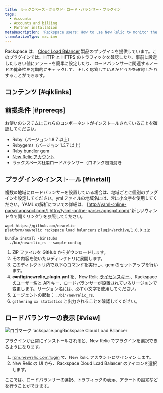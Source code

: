 ```yaml
---
title: ラックスペース・クラウド・ロード・バランサー・プラグイン
tags:
  - Accounts
  - Accounts and billing
  - Partner installation
metaDescription: 'Rackspace users: How to use New Relic to monitor the performance of your Rackspace Cloud Load Balancer.'
translationType: machine
---
```


Rackspace は、 [Cloud Load Balancer](http://www.rackspace.com/cloud/load-balancing/ '新しいウィンドウで開くリンク') 製品のプラグインを提供しています。このプラグインでは、HTTP と HTTPS のトラフィックを確認したり、事前に設定したしきい値にアラートを簡単に設定したり、ロードバランサーに関連するノードの健全性を定期的にチェックして、正しく応答しているかどうかを確認したりすることができます。

## コンテンツ [#qiklinks]

## 前提条件 [#prereqs]

お使いのシステムにこれらのコンポーネントがインストールされていることを確認してください。

- Ruby（バージョン 1.8.7 以上）
- Rubygems（バージョン 1.3.7 以上）
- Ruby bundler gem
- [New Relic アカウント](http://newrelic.com/signup '新しいウィンドウで開くリンク')
- ラックスペース社製ロードバランサー（ロギング機能付き

## プラグインのインストール [#install]

複数の地域にロードバランサーを設置している場合は、地域ごとに個別のプラグインを設定してください。yml ファイルの地域名には、常に小文字を使用してください。YAML の解析についての詳細は、 [http://yaml-online-parser.appspot.com/](http://yaml-online-parser.appspot.com/ '新しいウィンドウで開くリンク') を参照してください。

```
wget https://github.com/newrelic-platform/newrelic_rackspace_load_balancers_plugin/archive/1.0.0.zip
```

```
bundle install -binstubs
  ./bin/newrelic_rs --sample-config
```

1. ZIP ファイルを GitHub からダウンロードします。
2. その内容を使いたいディレクトリに展開します。
3. このディレクトリ内で以下のコマンドを実行し、gem のセットアップを行います。
4. **config/newrelic_plugin.yml** を、New Relic [ライセンスキー](/docs/subscriptions/license-key) 、Rackspace のユーザー名と API キー、ロードバランサーが設置されているリージョンで変更します。リージョン名には、必ず小文字を使用してください。
5. エージェントの起動： `./bin/newrelic_rs`.
6. `gathering xx statistics` と出力されることを確認してください。

## ロードバランサーの表示 [#view]

![ロゴマーク rackspace.png](src/images/logo-rackspace.png 'ロゴマーク rackspace.png')Rackspace Cloud Load Balancer

プラグインが正常にインストールされると、New Relic でプラグインを選択できるようになります。

1. [rpm.newrelic.com/login](https://rpm.newrelic.com/login) で、New Relic アカウントにサインインします。
2. New Relic の UI から、Rackspace Cloud Load Balancer のアイコンを選択します。

ここでは、ロードバランサーの選択、トラフィックの表示、アラートの設定などを行うことができます。
